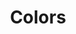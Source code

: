 ---
title: Colors
description: OpenUI's plugin enables you to personalize the semantic colors of the theme such as primary, secondary, success, error.
---